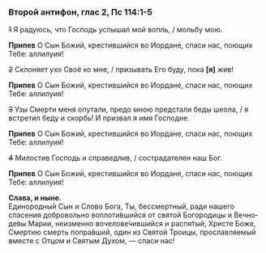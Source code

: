 ### Второй антифон, глас 2, Пс 114:1-5

~~1~~ Я радуюсь, что Господь услышал мой вопль, / мольбу мою.

**Припев** О Сын Божий, крестившийся во Иордане, спаси нас, поющих Тебе: аллилуия!

~~2~~ Склоняет ухо Своё ко мне, / призывать Его буду, пока **[**я**]** жив!

**Припев** О Сын Божий, крестившийся во Иордане, спаси нас, поющих Тебе: аллилуия!

~~3~~ Узы Смерти меня опутали, предо мною предстали беды шеола, / я встретил беду и скорбь! И призвал я имя Господне.

**Припев** О Сын Божий, крестившийся во Иордане, спаси нас, поющих Тебе: аллилуия!

~~4~~ Милостив Господь и справедлив, / сострадателен наш Бог.

**Припев** О Сын Божий, крестившийся во Иордане, спаси нас, поющих Тебе: аллилуия!

**Слава, и ныне.**  
Единородный Сын и Сло­во Бо­га,
Ты, бессмертный, ради нашего спасения добровольно во­плоти́вшийся
от святой Бого­ро­дицы и Вечно­де́вы Ма­рии,
неизменно воче­ло­ве́чившийся
и рас­пя́­тый, Хри­сте Боже, Смер­тию смерть попра́в­ший,
один из Свя­той Тро­ицы,
прославляемый вместе с От­цом и Свя­тым Ду­хом, — спаси нас!
